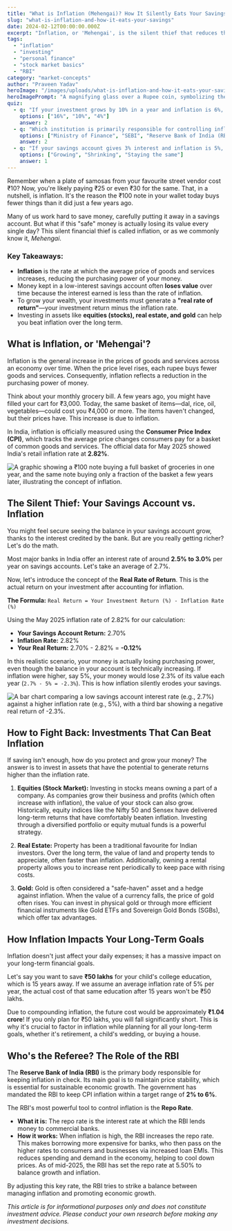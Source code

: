 ```yaml
---
title: "What is Inflation (Mehengai)? How It Silently Eats Your Savings"
slug: "what-is-inflation-and-how-it-eats-your-savings"
date: 2024-02-12T00:00:00.000Z
excerpt: "Inflation, or 'Mehengai', is the silent thief that reduces the value of your hard-earned money. This guide explains what it is, how it affects your savings, and what you can do to protect your financial future."
tags:
  - "inflation"
  - "investing"
  - "personal finance"
  - "stock market basics"
  - "RBI"
category: "market-concepts"
author: "Praveen Yadav"
heroImage: "/images/uploads/what-is-inflation-and-how-it-eats-your-savings/hero-image.jpg"
heroImagePrompt: "A magnifying glass over a Rupee coin, symbolizing the close inspection of money's decreasing value due to inflation."
quiz:
  - q: "If your investment grows by 10% in a year and inflation is 6%, what is your real return?"
    options: ["16%", "10%", "4%"]
    answer: 2
  - q: "Which institution is primarily responsible for controlling inflation in India?"
    options: ["Ministry of Finance", "SEBI", "Reserve Bank of India (RBI)"]
    answer: 2
  - q: "If your savings account gives 3% interest and inflation is 5%, is your money's purchasing power growing or shrinking?"
    options: ["Growing", "Shrinking", "Staying the same"]
    answer: 1
---
```


Remember when a plate of samosas from your favourite street vendor cost ₹10? Now, you're likely paying ₹25 or even ₹30 for the same. That, in a nutshell, is inflation. It's the reason the ₹100 note in your wallet today buys fewer things than it did just a few years ago.

Many of us work hard to save money, carefully putting it away in a savings account. But what if this "safe" money is actually losing its value every single day? This silent financial thief is called inflation, or as we commonly know it, *Mehengai*.

### Key Takeaways:
*   **Inflation** is the rate at which the average price of goods and services increases, reducing the purchasing power of your money.
*   Money kept in a low-interest savings account often **loses value** over time because the interest earned is less than the rate of inflation.
*   To grow your wealth, your investments must generate a **"real rate of return"**—your investment return minus the inflation rate.
*   Investing in assets like **equities (stocks), real estate, and gold** can help you beat inflation over the long term.

## What is Inflation, or 'Mehengai'?

Inflation is the general increase in the prices of goods and services across an economy over time. When the price level rises, each rupee buys fewer goods and services. Consequently, inflation reflects a reduction in the purchasing power of money.

Think about your monthly grocery bill. A few years ago, you might have filled your cart for ₹3,000. Today, the same basket of items—dal, rice, oil, vegetables—could cost you ₹4,000 or more. The items haven't changed, but their prices have. This increase is due to inflation.

In India, inflation is officially measured using the **Consumer Price Index (CPI)**, which tracks the average price changes consumers pay for a basket of common goods and services. The official data for May 2025 showed India's retail inflation rate at **2.82%**.

![A graphic showing a ₹100 note buying a full basket of groceries in one year, and the same note buying only a fraction of the basket a few years later, illustrating the concept of inflation.](/images/uploads/what-is-inflation-and-how-it-eats-your-savings/purchasing-power-erosion.png)

## The Silent Thief: Your Savings Account vs. Inflation

You might feel secure seeing the balance in your savings account grow, thanks to the interest credited by the bank. But are you really getting richer? Let's do the math.

Most major banks in India offer an interest rate of around **2.5% to 3.0%** per year on savings accounts. Let's take an average of 2.7%.

Now, let's introduce the concept of the **Real Rate of Return**. This is the actual return on your investment after accounting for inflation.

**The Formula:**
`Real Return = Your Investment Return (%) - Inflation Rate (%)`

Using the May 2025 inflation rate of 2.82% for our calculation:

*   **Your Savings Account Return:** 2.70%
*   **Inflation Rate:** 2.82%
*   **Your Real Return:** 2.70% - 2.82% = **-0.12%**

In this realistic scenario, your money is actually losing purchasing power, even though the balance in your account is technically increasing. If inflation were higher, say 5%, your money would lose 2.3% of its value each year (`2.7% - 5% = -2.3%`). This is how inflation silently erodes your savings.

![A bar chart comparing a low savings account interest rate (e.g., 2.7%) against a higher inflation rate (e.g., 5%), with a third bar showing a negative real return of -2.3%.](/images/uploads/what-is-inflation-and-how-it-eats-your-savings/real-return-calculation.png)

## How to Fight Back: Investments That Can Beat Inflation

If saving isn't enough, how do you protect and grow your money? The answer is to invest in assets that have the potential to generate returns higher than the inflation rate.

1.  **Equities (Stock Market):**
    Investing in stocks means owning a part of a company. As companies grow their business and profits (which often increase with inflation), the value of your stock can also grow. Historically, equity indices like the Nifty 50 and Sensex have delivered long-term returns that have comfortably beaten inflation. Investing through a diversified portfolio or equity mutual funds is a powerful strategy.

2.  **Real Estate:**
    Property has been a traditional favourite for Indian investors. Over the long term, the value of land and property tends to appreciate, often faster than inflation. Additionally, owning a rental property allows you to increase rent periodically to keep pace with rising costs.

3.  **Gold:**
    Gold is often considered a "safe-haven" asset and a hedge against inflation. When the value of a currency falls, the price of gold often rises. You can invest in physical gold or through more efficient financial instruments like Gold ETFs and Sovereign Gold Bonds (SGBs), which offer tax advantages.

## How Inflation Impacts Your Long-Term Goals

Inflation doesn't just affect your daily expenses; it has a massive impact on your long-term financial goals.

Let's say you want to save **₹50 lakhs** for your child's college education, which is 15 years away. If we assume an average inflation rate of 5% per year, the actual cost of that same education after 15 years won't be ₹50 lakhs.

Due to compounding inflation, the future cost would be approximately **₹1.04 crore**! If you only plan for ₹50 lakhs, you will fall significantly short. This is why it's crucial to factor in inflation while planning for all your long-term goals, whether it's retirement, a child's wedding, or buying a house.

## Who's the Referee? The Role of the RBI

The **Reserve Bank of India (RBI)** is the primary body responsible for keeping inflation in check. Its main goal is to maintain price stability, which is essential for sustainable economic growth. The government has mandated the RBI to keep CPI inflation within a target range of **2% to 6%**.

The RBI's most powerful tool to control inflation is the **Repo Rate**.
*   **What it is:** The repo rate is the interest rate at which the RBI lends money to commercial banks.
*   **How it works:** When inflation is high, the RBI increases the repo rate. This makes borrowing more expensive for banks, who then pass on the higher rates to consumers and businesses via increased loan EMIs. This reduces spending and demand in the economy, helping to cool down prices. As of mid-2025, the RBI has set the repo rate at 5.50% to balance growth and inflation.

By adjusting this key rate, the RBI tries to strike a balance between managing inflation and promoting economic growth.

*This article is for informational purposes only and does not constitute investment advice. Please conduct your own research before making any investment decisions.*